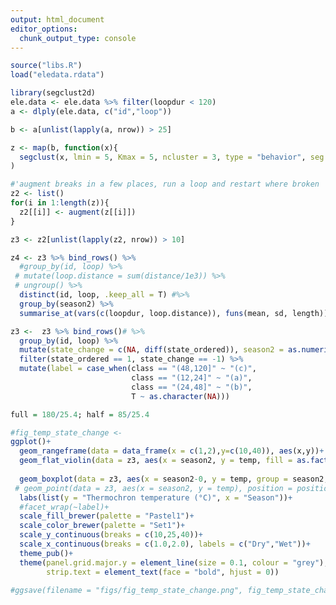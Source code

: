 ```yaml
---
output: html_document
editor_options: 
  chunk_output_type: console
---
```

```r
source("libs.R")
load("eledata.rdata")
```

```r
library(segclust2d)
ele.data <- ele.data %>% filter(loopdur < 120)
a <- dlply(ele.data, c("id","loop"))

b <- a[unlist(lapply(a, nrow)) > 25]

z <- map(b, function(x){
  segclust(x, lmin = 5, Kmax = 5, ncluster = 3, type = "behavior", seg.var = c("waterdiff"), coord.names = c("xutm","yutm"))}
)

#'augment breaks in a few places, run a loop and restart where broken
z2 <- list()
for(i in 1:length(z)){
  z2[[i]] <- augment(z[[i]])
}

z3 <- z2[unlist(lapply(z2, nrow)) > 10]

z4 <- z3 %>% bind_rows() %>% 
  #group_by(id, loop) %>% 
 # mutate(loop.distance = sum(distance/1e3)) %>% 
 # ungroup() %>% 
  distinct(id, loop, .keep_all = T) #%>% 
  group_by(season2) %>% 
  summarise_at(vars(c(loopdur, loop.distance)), funs(mean, sd, length))

z3 <-  z3 %>% bind_rows()# %>% 
  group_by(id, loop) %>% 
  mutate(state_change = c(NA, diff(state_ordered)), season2 = as.numeric(season2), class = cut(loopdur, c(12,24,48,120))) %>% 
  filter(state_ordered == 1, state_change == -1) %>% 
  mutate(label = case_when(class == "(48,120]" ~ "(c)",
                           class == "(12,24]" ~ "(a)",
                           class == "(24,48]" ~ "(b)",
                           T ~ as.character(NA)))
```

```r
full = 180/25.4; half = 85/25.4

#fig_temp_state_change <- 
ggplot()+
  geom_rangeframe(data = data_frame(x = c(1,2),y=c(10,40)), aes(x,y))+
  geom_flat_violin(data = z3, aes(x = season2, y = temp, fill = as.factor(season2), group = season2), col = "transparent", position = position_nudge(x = 0,y=0))+
  
  geom_boxplot(data = z3, aes(x = season2-0, y = temp, group = season2, col = as.factor(season2)), notch = T, width = 0.1, alpha = 0.6)+
 # geom_point(data = z3, aes(x = season2, y = temp), position = position_jitter(width = .075), size = 0.5, shape = 1, alpha = 0.2, col = "maroon") +
  labs(list(y = "Thermochron temperature (°C)", x = "Season"))+
  #facet_wrap(~label)+
  scale_fill_brewer(palette = "Pastel1")+
  scale_color_brewer(palette = "Set1")+
  scale_y_continuous(breaks = c(10,25,40))+
  scale_x_continuous(breaks = c(1.0,2.0), labels = c("Dry","Wet"))+
  theme_pub()+
  theme(panel.grid.major.y = element_line(size = 0.1, colour = "grey"), panel.grid.minor.y = element_line(size = 0.1, colour = "grey"),
        strip.text = element_text(face = "bold", hjust = 0))

#ggsave(filename = "figs/fig_temp_state_change.png", fig_temp_state_change, width = full*0.8, height = half, device = png())
```

